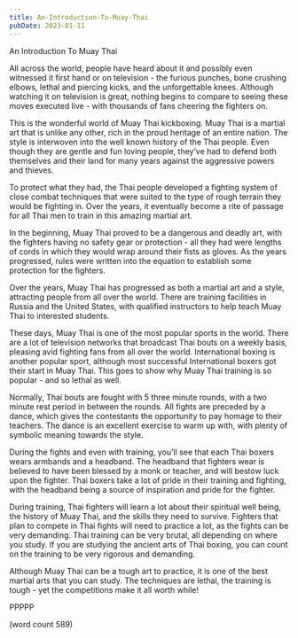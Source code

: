 ```yaml
---
title: An-Introduction-To-Muay-Thai
pubDate: 2023-01-11
---
```


An Introduction To Muay Thai

All across the world, people have heard about it and possibly even witnessed it first hand or on television - the furious punches, bone crushing elbows, lethal and piercing kicks, and the unforgettable knees.  Although watching it on television is great, nothing begins to compare to seeing these moves executed live - with thousands of fans cheering the fighters on.

This is the wonderful world of Muay Thai kickboxing.  Muay Thai is a martial art that is unlike any other, rich in the proud heritage of an entire nation.  The style is interwoven into the well known history of the Thai people.  Even though they are gentle and fun loving people, they’ve had to defend both themselves and their land for many years against the aggressive powers and thieves.

To protect what they had, the Thai people developed a fighting system of close combat techniques that were suited to the type of rough terrain they would be fighting in.  Over the years, it eventually become a rite of passage for all Thai men to train in this amazing martial art.

In the beginning, Muay Thai proved to be a dangerous and deadly art, with the fighters having no safety gear or protection - all they had were lengths of cords in which they would wrap around their fists as gloves.  As the years progressed, rules were written into the equation to establish some protection for the fighters.

Over the years, Muay Thai has progressed as both a martial art and a style, attracting people from all over the world.  There are training facilities in Russia and the United States, with qualified instructors to help teach Muay Thai to interested students.

These days, Muay Thai is one of the most popular sports in the world.  There are a lot of television networks that broadcast Thai bouts on a weekly basis, pleasing avid fighting fans from all over the world.  International boxing is another popular sport, although most successful International boxers got their start in Muay Thai.  This goes to show why Muay Thai training is so popular - and so lethal as well.

Normally, Thai bouts are fought with 5 three minute rounds, with a two minute rest period in between the rounds.  All fights are preceded by a dance, which gives the contestants the opportunity to pay homage to their teachers.  The dance is an excellent exercise to warm up with, with plenty of symbolic meaning towards the style.

During the fights and even with training, you’ll see that each Thai boxers wears armbands and a headband.  The headband that fighters wear is believed to have been blessed by a monk or teacher, and will bestow luck upon the fighter.  Thai boxers take a lot of pride in their training and fighting, with the headband being a source of inspiration and pride for the fighter.

During training, Thai fighters will learn a lot about their spiritual well being, the history of Muay Thai, and the skills they need to survive.  Fighters that plan to compete in Thai fights will need to practice a lot, as the fights can be very demanding.  Thai training can be very brutal, all depending on where you study.  If you are studying the ancient arts of Thai boxing, you can count on the training to be very rigorous and demanding.

Although Muay Thai can be a tough art to practice, it is one of the best martial arts that you can study.  The techniques are lethal, the training is tough - yet the competitions make it all worth while!

PPPPP

(word count 589)